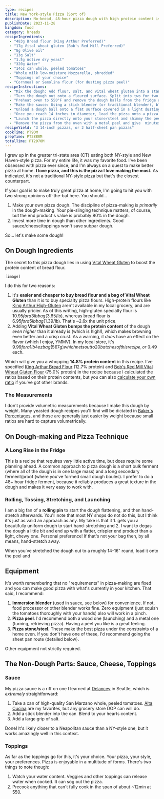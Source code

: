 ```yaml
---
type: recipes
title: New York-style Pizza (Sort of)
description: No-knead, 48-hour pizza dough with high protein content is the key to the ultimate chewy crust and crisp exterior.
publishDate: 2023-11-28
kingdom: food
category: breads
recipeIngredients:
  - "483g Bread flour (King Arthur Preferred)"
  - "17g Vital wheat gluten (Bob's Red Mill Preferred)"
  - "8g Olive oil"
  - "13g Salt"
  - "1.5g Active dry yeast"
  - "320g Water"
  - "14oz can whole, peeled tomatoes"
  - "Whole milk low-moisture Mozzarella, shredded"
  - "Toppings of your choice"
  - "Cornmeal or Semolina flour (for dusting pizza peel)"
recipeInstructions:
  - "Mix the dough: Add flour, salt, and vital wheat gluten into a stand mixer fitted with a dough hook attachment. Mix around the dry ingredients to combine. Add the olive oil and water (around 95 degrees F). Turn the mixer on medium-low for about 60 seconds. Scrape the sides down and give it another 60 seconds in the mixer. Put the dough into a bowl with a tightly fitted lid and let sit at room temperature (~70-74 degrees F) for 2 hours."
  - "Turn the dough out onto a floured surface. Split into two for two sheet pan pizzas, into three to make 14-16 inch pizzas, or into four to make 10-12 inch pizzas. Form the dough into tight balls iwth your hands, and place these into a well-floured 13x9 pan and cover with plastic wrap (or another large container with a tightly-fitted lid) to prevent moisture loss. Leave room between each to account for expansion. Place the dough balls into the fridge for 48-72 hours."
  - "Preheat oven to 550°F and remove the dough balls from the fridge about 60-90 minutes in advance. Place your pizza stone/steel in the oven during the preheat. If using sheet pans, coat the bottom of each with a layer of olive oil."
  - "Make the sauce: Using a stick blender (or traditional blender), blend the whole tomatoes and add a large grip of salt to taste. Place in a container for later."
  - "Unload a dough ball onto a flat surface covered in a light dusting of flour. Start rolling the dough out from the center with a rolling pin (or wine bottle) until it's roughly 8-10 inches in diameter. Then, pick the dough up and roll it on the back of your hands, using your knuckles to gently stretch the dough and let gravity assist you."
  - "Once you reach 14 inches in diameter, load the pizza onto a pizza peel lightly dusted with either cornmeal or semolina flour to prevent sticking. Working quickly, deploy a thin coating of sauce from the middle of the pizza outwards and top with enough shredded mozzarella to cover. Arrange toppings as desired."
  - "Launch the pizza directly onto your stone/steel and shimmy the peel to release. Cook for 10-12 minutes."
  - "Remove the pizza from the oven with a metal peel and give  minutes to cool before slicing."
recipeYield: "3 14-inch pizzas, or 2 half-sheet pan pizzas"
cookTime: PT90M
prepTime: PT2880M
totalTime: PT2970M
---
```


I grew up in the greater tri-state area (CT) eating both NY-style and New Haven-style pizza. For my entire life, it was my favorite food. I've been obsessed with pizza ever since, and I'm always on a quest to make better pizza at home. **I love pizza, and this is the pizza I love making the most.** As indicated, it's not a traditional NY-style pizza but that's the closest counterpart.

If your goal is to make truly great pizza at home, I'm going to hit you with two strong opinions off-the-bat here. You should...

1. Make your own pizza dough. The discipline of pizza-making is _primarily_ in the dough-making. Your pie-slinging technique matters, of course, but the end product's value is probably 80% in the dough.
2. Invest more time in dough than other ingredients. Good sauce/cheese/toppings won't save subpar dough.

So... let's make some dough!

## On Dough Ingredients

The secret to this pizza dough lies in using [Vital Wheat Gluten](https://www.allrecipes.com/article/what-is-vital-wheat-gluten-how-to-use/) to boost the protein content of bread flour.

```
[image]
```

I do this for two reasons:

1. It's **easier and cheaper to buy bread flour and a bag of Vital Wheat Gluten** than it is to buy specialty pizza flours. High-protein flours like [King Arthur High-Gluten](https://shop.kingarthurbaking.com/items/high-gluten-flour) aren't available in my local grocery, and are usually pricier. As of this writing, high-gluten specialty flour is $10.95 for a 3lb bag ($3.65/lb), whereas bread flour is $6.95 for a 5lb bag ($1.39/lb). That's ~2.6x the unit price.
2. Adding **Vital Wheat Gluten bumps the protein content** of the dough _even higher_ than it already is (which is high!), which makes browning even better and a crisp crust. As a warning, it _does_ have an effect on the flavor (which I enjoy, YMMV). In my local store, it's $9.99 for a 1lb 4oz bag (567g) which nets out to 20 batches of this recipe, or ~$0.49 each.

Which will give you a whopping **14.8% protein content** in this recipe. I've specified [King Arthur Bread Flour](https://shop.kingarthurbaking.com/items/bread-flour) (12.7% protein) and [Bob's Red Mill Vital Wheat Gluten Flour](https://www.bobsredmill.com/vital-wheat-gluten.html) (75.0% protein) in the recipe because I calculated the ratios based on their protein contents, but you can also [calculate your own ratio](https://foodsim.toastguard.com/) if you've got other brands.

### The Measurements

I don't provide volumetric measurements because I make this dough by weight. Many yeasted dough recipes you'll find will be dictated in [Baker's Percentages](https://www.theperfectloaf.com/reference/introduction-to-bakers-percentages/), and those are generally just easier by weight because small ratios are hard to capture volumetrically.

## On Dough-making and Pizza Technique

### A Long Rise in the Fridge

This is a recipe that requires _very_ little active time, but does require some planning ahead. A common approach to pizza dough is a short bulk ferment (where all of the dough is in one large mass) and a long secondary ferment/proof (where you've formed small dough boules). I prefer to do a 48+ hour fridge ferment, because it reliably produces a great texture in the dough and makes it very easy to work with.

### Rolling, Tossing, Stretching, and Launching

I am a big fan of a **rolling pin** to start the dough flattening, and then hand-stretch afterwards. You'll note that most NY shops do not do this, but I think it's just as valid an approach as any. My take is that it 1. gets you a beautifully uniform dough to start hand-stretching and 2. I want to degas the dough a little bit and end up with a flatter, crispier end product than a light, chewy one. Personal preference! If that's not your bag then, by all means, hand-stretch away.

When you've stretched the dough out to a roughly 14-16" round, load it onto the peel and 

## Equipment

It's worth remembering that no "requirements" in pizza-making are fixed and you can make good pizza with what's currently in your kitchen. That said, I recommend:

1. **Immersion blender** (used in sauce, see below) for convenience. If not, food processor or other blender works fine. Zero equipment (just squish the tomatoes thoroughly with your hands) also will work in a pinch.
2. **Pizza peel**. I'd recommend both a wood one (launching) and a metal one (turning, retrieving pizza). Having a peel you like is a great feeling.
3. **Pizza stone/steel**. These make the best pizza under the constraints of a home oven. If you don't have one of these, I'd recommend going the sheet pan route (detailed below).

Other equipment not strictly required.

## The Non-Dough Parts: Sauce, Cheese, Toppings

### Sauce

My pizza sauce is a riff on one I learned at [Delancey](https://www.delanceyseattle.com/) in Seattle, which is _extremely_ straightforward:

1. Take a can of high-quality San Marzano whole, peeled tomatoes. [Alta Cucina](https://www.amazon.com/Stanislaus-Cucina-Whole-Tomatoes-Pound/dp/B0050IKUBG) are my favorites, but any grocery store DOP can will do.
2. Add a stick blender into the can. Blend to your hearts content.
3. Add a large grip of salt.

Done! It's likely closer to a Neapolitan sauce than a NY-style one, but it works amazingly well in this context.

### Toppings

As far as the toppings go for this, it's your choice. Your pizza, your style, your preferences. Pizza is enjoyable in a multitude of forms. There's two things to note though:

1. Watch your water content. Veggies and other toppings can release water when cooked. It can sog out the pizza.
2. Precook anything that can't fully cook in the span of about ~12min at 550.
